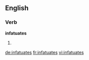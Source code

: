 ==English==

===Verb===
'''infatuates'''

# {{third-person singular of|[[infatuate]]}}

[[de:infatuates]]
[[fr:infatuates]]
[[vi:infatuates]]